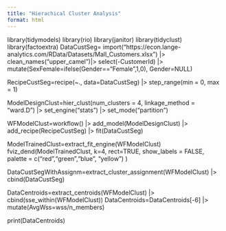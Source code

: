 ```yaml
---
title: "Hierachical Cluster Analysis"
format: html
---
```


library(tidymodels)
library(rio)
library(janitor)
library(tidyclust)
library(factoextra)
DataCustSeg=
  import("https://econ.lange-analytics.com/RData/Datasets/Mall_Customers.xlsx") |>
  clean_names("upper_camel")|> 
  select(-CustomerId) |> 
  mutate(SexFemale=ifelse(Gender=="Female",1,0), Gender=NULL)

RecipeCustSeg=recipe(~., data=DataCustSeg) |> 
              step_range(min = 0, max = 1) 


ModelDesignClust=hier_clust(num_clusters = 4,
                            linkage_method = "ward.D") |> 
                 set_engine("stats") |> 
                 set_mode("partition")

WFModelClust=workflow() |> 
             add_model(ModelDesignClust) |> 
             add_recipe(RecipeCustSeg) |> 
             fit(DataCustSeg)

ModelTrainedClust=extract_fit_engine(WFModelClust)
fviz_dend(ModelTrainedClust, k=4, rect=TRUE, show_labels = FALSE,  palette = c("red","green","blue", "yellow") )

DataCustSegWithAssignm=extract_cluster_assignment(WFModelClust) |>                         cbind(DataCustSeg) 

DataCentroids=extract_centroids(WFModelClust) |> 
              cbind(sse_within(WFModelClust))
DataCentroids=DataCentroids[-6] |> 
              mutate(AvgWss=wss/n_members)

print(DataCentroids)
